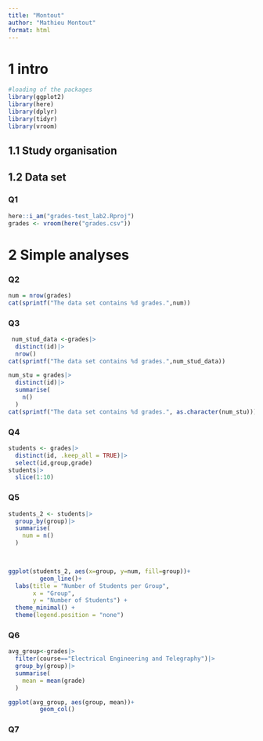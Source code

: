 ```yaml
---
title: "Montout"
author: "Mathieu Montout"
format: html
---
```


# 1 intro
```r
#loading of the packages
library(ggplot2)
library(here)
library(dplyr)
library(tidyr)
library(vroom)
```

## 1.1 Study organisation

## 1.2 Data set

### Q1
```r
here::i_am("grades-test_lab2.Rproj")
grades <- vroom(here("grades.csv"))
```

# 2 Simple analyses

### Q2

```r
num = nrow(grades)
cat(sprintf("The data set contains %d grades.",num))

```


### Q3

```r
 num_stud_data <-grades|>
  distinct(id)|>
  nrow()
cat(sprintf("The data set contains %d grades.",num_stud_data))
```


```r

num_stu = grades|>
  distinct(id)|>
  summarise(
    n()
  )
cat(sprintf("The data set contains %d grades.", as.character(num_stu)))
```


### Q4

```r
students <- grades|>
  distinct(id, .keep_all = TRUE)|>
  select(id,group,grade)
students|>
  slice(1:10)
```

### Q5

```r
students_2 <- students|>
  group_by(group)|>
  summarise(
    num = n()
  )

  
```

```r
ggplot(students_2, aes(x=group, y=num, fill=group))+
         geom_line()+
  labs(title = "Number of Students per Group",
       x = "Group",
       y = "Number of Students") +
  theme_minimal() +
  theme(legend.position = "none")
```


### Q6

```r
avg_group<-grades|>
  filter(course=="Electrical Engineering and Telegraphy")|>
  group_by(group)|>
  summarise(
    mean = mean(grade)
  )
```


```r
ggplot(avg_group, aes(group, mean))+
         geom_col()
```


### Q7
```r

```


